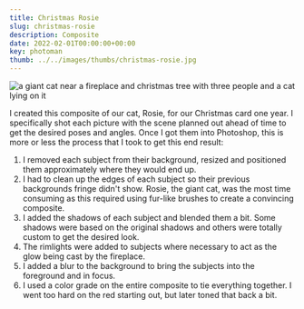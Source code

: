 ---
title: Christmas Rosie
slug: christmas-rosie
description: Composite
date: 2022-02-01T00:00:00+00:00
key: photoman
thumb: ../../images/thumbs/christmas-rosie.jpg
---

![a giant cat near a fireplace and christmas tree with three people and a cat lying on it](../../images/photo-manipulation/christmas-rosie-composite.jpg)

I created this composite of our cat, Rosie, for our Christmas card one year. I specifically shot each picture with the scene planned out ahead of time to get the desired poses and angles. Once I got them into Photoshop, this is more or less the process that I took to get this end result:

1. I removed each subject from their background, resized and positioned them approximately where they would end up.
2. I had to clean up the edges of each subject so their previous backgrounds fringe didn't show. Rosie, the giant cat, was the most time consuming as this required using fur-like brushes to create a convincing composite.
3. I added the shadows of each subject and blended them a bit. Some shadows were based on the original shadows and others were totally custom to get the desired look.
4. The rimlights were added to subjects where necessary to act as the glow being cast by the fireplace.
5. I added a blur to the background to bring the subjects into the foreground and in focus.
6. I used a color grade on the entire composite to tie everything together. I went too hard on the red starting out, but later toned that back a bit. 